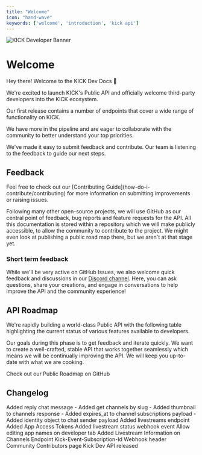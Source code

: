 ```yaml
---
title: "Welcome"
icon: "hand-wave"
keywords: ['welcome', 'introduction', 'kick api']
---
```

<Frame>
  <img src="/assets/KICKDev_banner.png" alt="KICK Developer Banner" />
</Frame>

# Welcome

Hey there! Welcome to the KICK Dev Docs 👋

We're excited to launch KICK's Public API and officially welcome third-party developers into the KICK ecosystem.

Our first release contains a number of endpoints that cover a wide range of functionality on KICK.

We have more in the pipeline and are eager to collaborate with the community to better understand your top priorities.

We've made it easy to submit feedback and contribute. Our team is listening to the feedback to guide our next steps.

## Feedback

<Card title="We Love Contributions!" icon="heart">
  Feel free to check out our [Contributing Guide](how-do-i-contribute/contributing) for more information on submitting improvements or raising issues.
</Card>

Following many other open-source projects, we will use GitHub as our central point of feedback, bug reports and feature requests for the API. All this documentation is stored within a repository which we will make publicly accessible, to allow the community to contribute to the project. We might even look at publishing a public road map there, but we aren't at that stage yet.

### Short term feedback

While we'll be very active on GitHub Issues, we also welcome quick feedback and discussions in our [Discord channel](https://discord.gg/kick). Here, you can ask questions, share your creations, and engage in conversations to help improve the API and the community experience!

## API Roadmap

We're rapidly building a world-class Public API with the following table highlighting the current status of various features available to developers.

Our goals during this phase is to get feedback and iterate quickly. We want to create a well-crafted, stable API that works together seamlessly which means we will be continually improving the API. We will keep you up-to-date with what we are cooking.

<Card title="Public Roadmap" icon="road" href="https://github.com/orgs/KickEngineering/projects/3">
  Check out our Public Roadmap on GitHub
</Card>

## Changelog

<Update label="2025-04-15" description="v1.6.2">
  Added reply chat message
</Update>

<Update label="2025-04-08" description="v1.6.1">
  - Added get channels by slug
  - Added thumbnail to channels response
</Update>

<Update label="2025-04-07" description="v1.6.0">
  - Added expires_at to channel subscriptions payload
  - Added identity object to chat sender payload
</Update>

<Update label="2025-04-01" description="v1.5.0">
  Added livestreams endpoint
</Update>

<Update label="2025-03-25" description="v1.4.0">
  Added App Access Tokens
</Update>

<Update label="2025-03-11" description="v1.3.0">
  Added livestream status webhook event
</Update>

<Update label="2025-03-05" description="v1.2.1">
  Allow editing app names on developer tab
</Update>

<Update label="2025-03-03" description="v1.2.0">
  Added Livestream Information on Channels Endpoint
</Update>

<Update label="2025-02-24" description="v1.1.1">
  Kick-Event-Subscription-Id Webhook header
</Update>

<Update label="2025-02-20" description="v1.1.0">
  Community Contributors page
</Update>

<Update label="2025-02-19" description="v1.0.0">
  Kick Dev API released
</Update>
